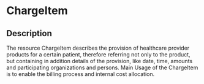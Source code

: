 # ChargeItem
 ## Description 
 The resource ChargeItem describes the provision of healthcare provider products for a certain patient, therefore referring not only to the product, but containing in addition details of the provision, like date, time, amounts and participating organizations and persons. Main Usage of the ChargeItem is to enable the billing process and internal cost allocation.